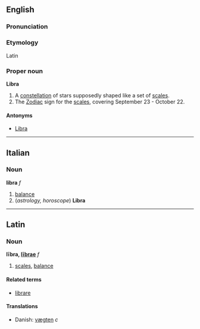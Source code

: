 ==English==
===Pronunciation===

===Etymology===
Latin

===Proper noun===
'''Libra'''

# A [[constellation]] of stars supposedly shaped like a set of [[scales]].
# The [[Zodiac]] sign for the [[scales]], covering September 23 - October 22.

====Antonyms====
*[[Libra]]

----

==Italian==
===Noun===
'''libra''' ''f''

# [[balance]]
# (''astrology, horoscope'') '''Libra'''

----

==Latin==
===Noun===
'''lībra, [[Wiktionary Appendix:Latin first declension|lībrae]]''' ''f''

#[[scales]], [[balance]]

====Related terms====
*[[librare]]

====Translations====
*Danish: [[vægten]] ''c''